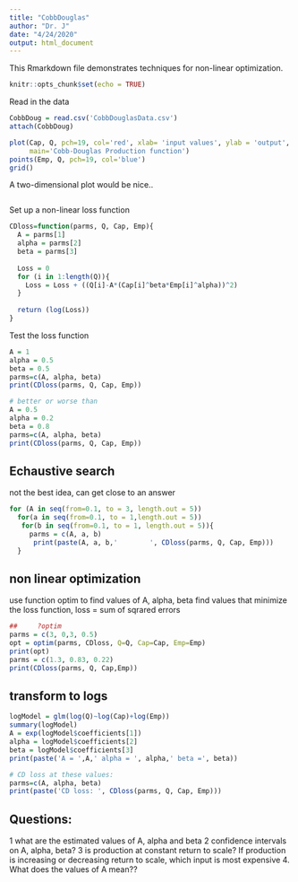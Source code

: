 ```yaml
---
title: "CobbDouglas"
author: "Dr. J"
date: "4/24/2020"
output: html_document
---
```



This Rmarkdown file demonstrates techniques for non-linear optimization. 
```r
knitr::opts_chunk$set(echo = TRUE)
```

Read in the data

```r
CobbDoug = read.csv('CobbDouglasData.csv')
attach(CobbDoug)
```


```r
plot(Cap, Q, pch=19, col='red', xlab= 'input values', ylab = 'output',
     main='Cobb-Douglas Production function')
points(Emp, Q, pch=19, col='blue')
grid()
```

A two-dimensional plot would be nice..

```r

```

Set up a non-linear loss function

```r
CDloss=function(parms, Q, Cap, Emp){
  A = parms[1]
  alpha = parms[2]
  beta = parms[3]
  
  Loss = 0
  for (i in 1:length(Q)){
    Loss = Loss + ((Q[i]-A*(Cap[i]^beta*Emp[i]^alpha))^2)
  }
  
  return (log(Loss))
}
```

Test the loss function

```r
A = 1
alpha = 0.5
beta = 0.5
parms=c(A, alpha, beta)
print(CDloss(parms, Q, Cap, Emp))

# better or worse than
A = 0.5
alpha = 0.2
beta = 0.8
parms=c(A, alpha, beta)
print(CDloss(parms, Q, Cap, Emp))
```
## Echaustive search
  not the best idea, can get close to an answer 

```r

for (A in seq(from=0.1, to = 3, length.out = 5))
  for(a in seq(from=0.1, to = 1,length.out = 5))
   for(b in seq(from=0.1, to = 1, length.out = 5)){
     parms = c(A, a, b)
      print(paste(A, a, b,'        ', CDloss(parms, Q, Cap, Emp)))
  }

```


## non linear optimization
use function optim to find values of A, alpha, beta
find values that minimize the loss function, loss = sum of sqrared errors

```r
##     ?optim
parms = c(3, 0,3, 0.5)
opt = optim(parms, CDloss, Q=Q, Cap=Cap, Emp=Emp)
print(opt)
parms = c(1.3, 0.83, 0.22)
print(CDloss(parms, Q, Cap,Emp))
```

## transform to logs

```r
logModel = glm(log(Q)~log(Cap)+log(Emp))
summary(logModel)
A = exp(logModel$coefficients[1])
alpha = logModel$coefficients[2]
beta = logModel$coefficients[3]
print(paste('A = ',A,' alpha = ', alpha,' beta =', beta))

# CD loss at these values:
parms=c(A, alpha, beta)
print(paste('CD loss: ', CDloss(parms, Q, Cap, Emp)))
```

## Questions:
1 what are the estimated values of A, alpha and beta
2 confidence intervals on A, alpha, beta?
3 is production at constant return to scale? If production is increasing or decreasing return to scale, which input is most expensive
4. What does the values of A mean??

